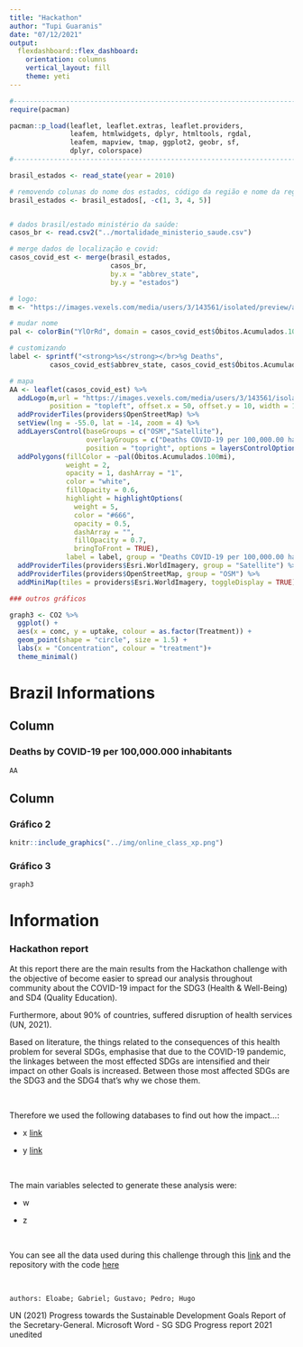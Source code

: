 ```yaml
---
title: "Hackathon"
author: "Tupi Guaranis"
date: "07/12/2021"
output: 
  flexdashboard::flex_dashboard:
    orientation: columns
    vertical_layout: fill
    theme: yeti
---
```


```r


#------------------------------------------------------------------------
require(pacman)

pacman::p_load(leaflet, leaflet.extras, leaflet.providers, 
               leafem, htmlwidgets, dplyr, htmltools, rgdal, 
               leafem, mapview, tmap, ggplot2, geobr, sf, 
               dplyr, colorspace)
#------------------------------------------------------------------------

brasil_estados <- read_state(year = 2010)

# removendo colunas do nome dos estados, código da região e nome da região
brasil_estados <- brasil_estados[, -c(1, 3, 4, 5)]


# dados brasil/estado ministério da saúde:
casos_br <- read.csv2("../mortalidade_ministerio_saude.csv")

# merge dados de localização e covid:
casos_covid_est <- merge(brasil_estados, 
                         casos_br, 
                         by.x = "abbrev_state",
                         by.y = "estados")

# logo:
m <- "https://images.vexels.com/media/users/3/143561/isolated/preview/afa3aa927b63061e3b0222b7dab9cdbf-ubicaci--n-n--utica-norte-flecha-vintage-by-vexels.png"

# mudar nome 
pal <- colorBin("YlOrRd", domain = casos_covid_est$Óbitos.Acumulados.100mi, bins = c(0, 50, 100, 150, 200, 250, 300, 350, 400, 450))  

# customizando
label <- sprintf("<strong>%s</strong></br>%g Deaths",
          casos_covid_est$abbrev_state, casos_covid_est$Óbitos.Acumulados.100mi) %>% lapply(htmltools::HTML)

# mapa
AA <- leaflet(casos_covid_est) %>%
  addLogo(m,url = "https://images.vexels.com/media/users/3/143561/isolated/preview/afa3aa927b63061e3b0222b7dab9cdbf-ubicaci--n-n--utica-norte-flecha-vintage-by-vexels.png",
          position = "topleft", offset.x = 50, offset.y = 10, width = 100, height = 100) %>%
  addProviderTiles(providers$OpenStreetMap) %>%
  setView(lng = -55.0, lat = -14, zoom = 4) %>%
  addLayersControl(baseGroups = c("OSM","Satellite"), 
                   overlayGroups = c("Deaths COVID-19 per 100,000.00 hab."),
                   position = "topright", options = layersControlOptions(collapsed = FALSE)) %>%
  addPolygons(fillColor = ~pal(Óbitos.Acumulados.100mi),
              weight = 2,
              opacity = 1, dashArray = "1",
              color = "white",
              fillOpacity = 0.6,
              highlight = highlightOptions(
                weight = 5,
                color = "#666",
                opacity = 0.5,
                dashArray = "",
                fillOpacity = 0.7,
                bringToFront = TRUE),
              label = label, group = "Deaths COVID-19 per 100,000.00 hab.") %>%
  addProviderTiles(providers$Esri.WorldImagery, group = "Satellite") %>%
  addProviderTiles(providers$OpenStreetMap, group = "OSM") %>%
  addMiniMap(tiles = providers$Esri.WorldImagery, toggleDisplay = TRUE) 

### outros gráficos

graph3 <- CO2 %>% 
  ggplot() +
  aes(x = conc, y = uptake, colour = as.factor(Treatment)) +
  geom_point(shape = "circle", size = 1.5) +
  labs(x = "Concentration", colour = "treatment")+
  theme_minimal()


```


Brazil Informations
===================================== 

Column {data-width=250}
-----------------------------------------------------------------------

### Deaths by COVID-19 per 100,000.000 inhabitants

```r
AA
```

Column {data-width=250}
-----------------------------------------------------------------------

### Gráfico 2

```r
knitr::include_graphics("../img/online_class_xp.png")
```

### Gráfico 3

```r
graph3                                                  
```


Information {data-orientation=rows data-icon="fa-info-circle"}
===================================== 

### Hackathon report

At this report there are the main results from the Hackathon challenge with the objective of become 
easier to spread our analysis throughout community
about the COVID-19 impact for the SDG3 (Health & Well-Being) and SD4 (Quality Education). 


Furthermore, about 90% of countries, suffered disruption of health services (UN, 2021).

Based on literature, the things related to the consequences of this health problem for several SDGs, emphasise that due to the COVID-19 pandemic, the linkages between the most effected SDGs are intensified and their impact on other Goals is increased. Between those most affected SDGs are the SDG3 and the SDG4 that's why we chose them.

\  

Therefore we used the following databases to find out how the impact...:

* x [link]()

* y [link]()

\   

The main variables selected to generate these analysis were:

* w

* z

\   

You can see all the data used during this challenge through this [link](https://github.com/Gabrielforest/hackathon_/tree/main/data) and the repository with the code [here](https://github.com/Gabrielforest/hackathon_)

\  

``` authors: Eloabe; Gabriel; Gustavo; Pedro; Hugo ```

\blue{References:} 

UN (2021) Progress towards the Sustainable Development Goals Report of the Secretary-General. Microsoft Word - SG SDG Progress report 2021 unedited


